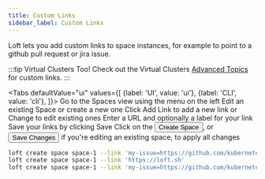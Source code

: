 ```yaml
---
title: Custom Links
sidebar_label: Custom Links
---
```



Loft lets you add custom links to space instances, for example to point to a github pull request or jira issue.

:::tip Virtual Clusters Too!
Check out the Virtual Clusters [Advanced Topics ](../../virtual-clusters/advanced/custom-links) for custom links.
:::

<Tabs
    defaultValue="ui"
    values={[
        {label: 'UI', value: 'ui'},
        {label: 'CLI', value: 'cli'},
    ]}>
    <TabItem value="ui">
      <Step>
        Go to the <NavStep>Spaces</NavStep> view using the menu on the left
      </Step>
      <Step>
        Edit an existing Space or create a new one
      </Step>
      <Step>
        Click <Label>Add Link</Label> to add a new link or <Label>Change</Label> to edit existing ones
      </Step>
      <Step>
        Enter a URL and optionally a label for your link
      </Step>
      <Step>
        Save your links by clicking <Label>Save</Label>
      </Step>
      <Step>
        Click on the <Button>Create Space</Button>,
        or <Button>Save Changes</Button> if you're editing an existing space,
        to apply all changes
      </Step>
    </TabItem>
<TabItem value="cli">

```bash
loft create space space-1 --link 'my-issue=https://github.com/kubernetes/kubernetes/pull/1234'
loft create space space-1 --link 'https://loft.sh'
loft create space space-1 --link 'my-issue=https://github.com/kubernetes/kubernetes/pull/1234,documentation=https://example.com/docs'
```

</TabItem>
</Tabs>

